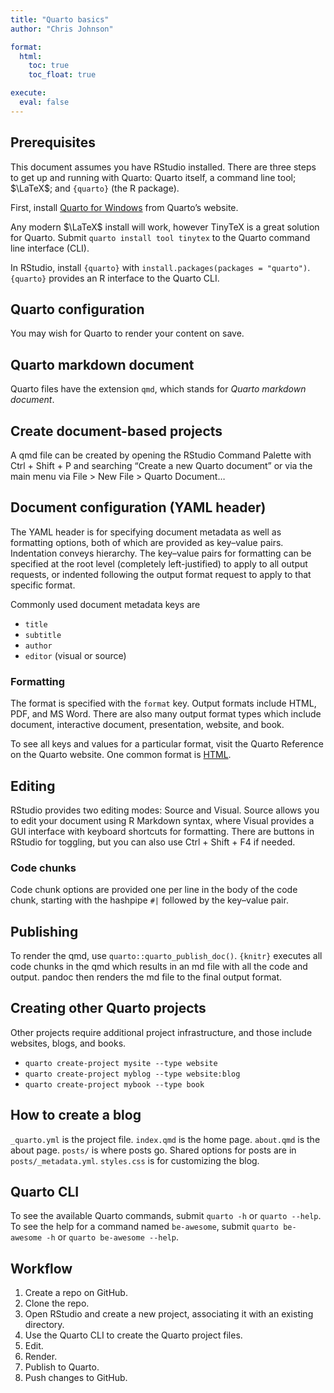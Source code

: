 ```yaml
---
title: "Quarto basics"
author: "Chris Johnson"

format:
  html:
    toc: true
    toc_float: true

execute:
  eval: false
---
```


## Prerequisites

This document assumes you have RStudio installed. There are three steps to get up and running with Quarto: Quarto itself, a command line tool; $\LaTeX$; and `{quarto}` (the R package).

First, install [Quarto for Windows](https://quarto.org/docs/get-started/index.html) from Quarto's website.

Any modern $\LaTeX$ install will work, however TinyTeX is a great solution for Quarto. Submit `quarto install tool tinytex` to the Quarto command line interface (CLI).

In RStudio, install `{quarto}` with `install.packages(packages = "quarto")`. `{quarto}` provides an R interface to the Quarto CLI.

## Quarto configuration

You may wish for Quarto to render your content on save.

## Quarto markdown document

Quarto files have the extension `qmd`, which stands for *Quarto markdown document*.

## Create document-based projects

A qmd file can be created by opening the RStudio Command Palette with Ctrl + Shift + P and searching "Create a new Quarto document" or via the main menu via File > New File > Quarto Document...

## Document configuration (YAML header)

The YAML header is for specifying document metadata as well as formatting options, both of which are provided as key&ndash;value pairs. Indentation conveys hierarchy. The key&ndash;value pairs for formatting can be specified at the root level (completely left-justified) to apply to all output requests, or indented following the output format request to apply to that specific format.

Commonly used document metadata keys are

* `title`
* `subtitle`
* `author`
* `editor` (visual or source)

### Formatting

The format is specified with the `format` key. Output formats include HTML, PDF, and MS Word. There are also many output format types which include document, interactive document, presentation, website, and book.

To see all keys and values for a particular format, visit the Quarto Reference on the Quarto website. One common format is [HTML](https://quarto.org/docs/reference/formats/html.html).

## Editing

RStudio provides two editing modes: Source and Visual. Source allows you to edit your document using R Markdown syntax, where Visual provides a GUI interface with keyboard shortcuts for formatting. There are buttons in RStudio for toggling, but you can also use Ctrl + Shift + F4 if needed.

### Code chunks

Code chunk options are provided one per line in the body of the code chunk, starting with the hashpipe `#|` followed by the key&ndash;value pair.

## Publishing

To render the qmd, use `quarto::quarto_publish_doc()`. `{knitr}` executes all code chunks in the qmd which results in an md file with all the code and output. pandoc then renders the md file to the final output format.

## Creating other Quarto projects

Other projects require additional project infrastructure, and those include websites, blogs, and books.

* `quarto create-project mysite --type website`
* `quarto create-project myblog --type website:blog`
* `quarto create-project mybook --type book`

## How to create a blog

`_quarto.yml` is the project file. `index.qmd` is the home page. `about.qmd` is the about page. `posts/` is where posts go. Shared options for posts are in `posts/_metadata.yml`. `styles.css` is for customizing the blog.

## Quarto CLI

To see the available Quarto commands, submit `quarto -h` or `quarto --help`. To see the help for a command named `be-awesome`, submit `quarto be-awesome -h` or `quarto be-awesome --help`.

## Workflow

1. Create a repo on GitHub.
2. Clone the repo.
3. Open RStudio and create a new project, associating it with an existing directory.
4. Use the Quarto CLI to create the Quarto project files.
5. Edit.
6. Render.
7. Publish to Quarto.
8. Push changes to GitHub.
